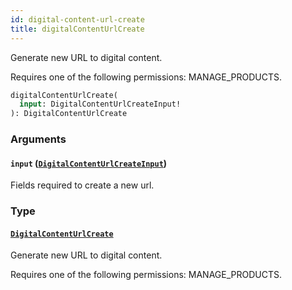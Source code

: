 ```yaml
---
id: digital-content-url-create
title: digitalContentUrlCreate
---
```



Generate new URL to digital content. 

Requires one of the following permissions: MANAGE_PRODUCTS.

```graphql
digitalContentUrlCreate(
  input: DigitalContentUrlCreateInput!
): DigitalContentUrlCreate
```


### Arguments

#### `input` ([`DigitalContentUrlCreateInput`](../../../developer/api-reference/inputs/digital-content-url-create-input))

Fields required to create a new url.


### Type

#### [`DigitalContentUrlCreate`](../../../developer/api-reference/objects/digital-content-url-create) 

Generate new URL to digital content. 

Requires one of the following permissions: MANAGE_PRODUCTS.




